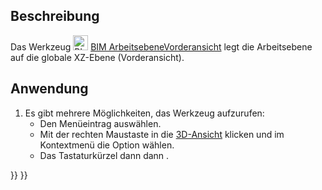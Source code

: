 <languages/>

{{Docnav/de
|[[BIM_TDView/de|TDAnsicht]]
|[[BIM_SetWPTop/de|ArbeitsebeneDraufsicht]]
|[[BIM_Workbench/de|BIM]]
|IconL=BIM_TDView.svg
|IconR=BIM_SetWPTop.svg
|IconC=Workbench_BIM.svg
}}

{{GuiCommand/de
|Name=BIM SetWPFront
|Name/de=BIM ArbeitsebeneVorderansicht
|MenuLocation=Einrasten → Arbeitsebene Vorderansicht
|Workbenches=[[BIM_Workbench|BIM]]
|Shortcut={{KEY|W}} {{KEY|P}} {{KEY|1}}
|Version=1.0
|SeeAlso=[[BIM_SetWPTop/de|BIM ArbeitsebeneDraufsicht]], [[BIM_SetWPSide/de|BIM ArbeitsebeneSeitenansicht]], [[Draft_SelectPlane/de|Draft EbeneAuswählen]]
}}

<span id="Description"></span>
==Beschreibung==

Das Werkzeug [[Image:BIM_ SetWPFront.svg|24px]] [[BIM_ SetWPFront/de|BIM ArbeitsebeneVorderansicht]] legt die Arbeitsebene auf die globale XZ-Ebene (Vorderansicht).

<span id="Usage"></span>
==Anwendung==

# Es gibt mehrere Möglichkeiten, das Werkzeug aufzurufen:
#* Den Menüeintrag {{MenuCommand|Einrasten → [[Image:BIM_SetWPTop.svg|16px]] Arbeitsebene Vordersicht}} auswählen.
#* Mit der rechten Maustaste in die [[3D_view/de|3D-Ansicht]] klicken und im Kontextmenü die Option {{MenuCommand|Einrasten → [[Image:BIM_SetWPTop.svg|16px]] Arbeitsebene Vordersicht}} wählen.
#* Das Tastaturkürzel {{KEY|W}} dann {{KEY|P}} dann {{KEY|1}}.


{{Docnav/de
|[[BIM_TDView/de|TDAnsicht]]
|[[BIM_SetWPTop/de|ArbeitsebeneDraufsicht]]
|[[BIM_Workbench/de|BIM]]
|IconL=BIM_TDView.svg
|IconR=BIM_SetWPTop.svg
|IconC=Workbench_BIM.svg
}}

{{BIM_Tools_navi{{#translation:}}}}
{{Userdocnavi{{#translation:}}}}